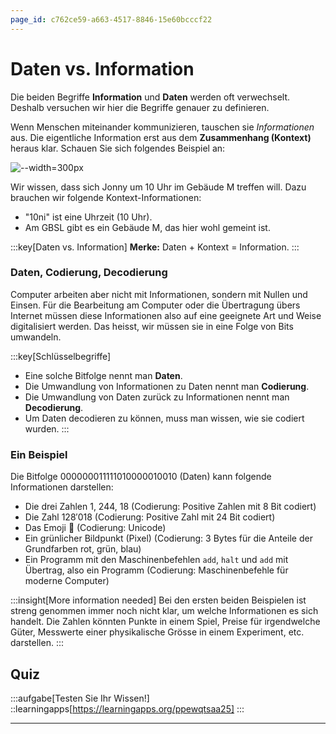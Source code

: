 ```yaml
---
page_id: c762ce59-a663-4517-8846-15e60bcccf22
---
```



# Daten vs. Information
Die beiden Begriffe **Information** und **Daten** werden oft verwechselt. Deshalb versuchen wir hier die Begriffe genauer zu definieren.

Wenn Menschen miteinander kommunizieren, tauschen sie _Informationen_ aus. Die eigentliche Information erst aus dem **Zusammenhang (Kontext)** heraus klar. Schauen Sie sich folgendes Beispiel an:

![--width=300px](img/chat.png)

Wir wissen, dass sich Jonny um 10 Uhr im Gebäude M treffen will. Dazu brauchen wir folgende Kontext-Informationen:
- "10ni" ist eine Uhrzeit (10 Uhr).
- Am GBSL gibt es ein Gebäude M, das hier wohl gemeint ist.

:::key[Daten vs. Information]
**Merke:** Daten + Kontext = Information.
:::

### Daten, Codierung, Decodierung
Computer arbeiten aber nicht mit Informationen, sondern mit Nullen und Einsen. Für die Bearbeitung am Computer oder die Übertragung übers Internet müssen diese Informationen also auf eine geeignete Art und Weise digitalisiert werden. Das heisst, wir müssen sie in eine Folge von Bits umwandeln. 

:::key[Schlüsselbegriffe]
* Eine solche Bitfolge nennt man **Daten**.
* Die Umwandlung von Informationen zu Daten nennt man **Codierung**. 
* Die Umwandlung von Daten zurück zu Informationen nennt man **Decodierung**.
* Um Daten decodieren zu können, muss man wissen, wie sie codiert wurden.
:::

### Ein Beispiel
Die Bitfolge $00000001 11110100 00010010$ (Daten) kann folgende Informationen darstellen:
* Die drei Zahlen 1, 244, 18 (Codierung: Positive Zahlen mit 8 Bit codiert)
* Die Zahl $128'018$ (Codierung: Positive Zahl mit 24 Bit codiert)
* Das Emoji 🐒 (Codierung: Unicode)
* Ein grünlicher Bildpunkt (Pixel) (Codierung: 3 Bytes für die Anteile der Grundfarben rot, grün, blau)
* Ein Programm mit den Maschinenbefehlen `add`, `halt` und `add` mit Übertrag, also ein Programm (Codierung: Maschinenbefehle für moderne Computer)

:::insight[More information needed]
Bei den ersten beiden Beispielen ist streng genommen immer noch nicht klar, um welche Informationen es sich handelt. Die Zahlen könnten Punkte in einem Spiel, Preise für irgendwelche Güter, Messwerte einer physikalische Grösse in einem Experiment, etc. darstellen.
:::

## Quiz
:::aufgabe[Testen Sie Ihr Wissen!]
<TaskState id="960c4c80-f4b4-4cc1-9ac6-8b8122e784c8" />
::learningapps[https://learningapps.org/ppewqtsaa25]
:::

---